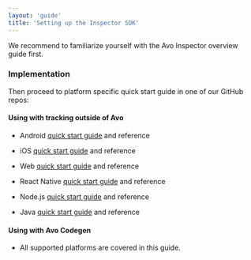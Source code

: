 ```yaml
---
layout: 'guide'
title: 'Setting up the Inspector SDK'
---
```



We recommend to familiarize yourself with <Link passHref href="/implementation/avo-inspector-overview"><a>the Avo Inspector overview</a></Link> guide first.

### Implementation

Then proceed to platform specific quick start guide in one of our GitHub repos:

#### Using with tracking outside of Avo

- Android <a
    target="\_blank"
    rel="noopener noreferrer"
    href="https://github.com/avohq/android-avo-inspector">quick start guide</a> and <Link passHref href="/implementation/inspector/sdk/android"><a>reference</a></Link>

- iOS <a
  target="\_blank"
  rel="noopener noreferrer"
  href="https://github.com/avohq/ios-avo-inspector">quick start guide</a> and <Link passHref href="/implementation/inspector/sdk/ios"><a>reference</a></Link>

- Web <a
  target="\_blank"
  rel="noopener noreferrer"
  href="https://github.com/avohq/js-avo-inspector">quick start guide</a> and <Link passHref href="/implementation/inspector/sdk/web"><a>reference</a></Link>

- React Native <a
  target="\_blank"
  rel="noopener noreferrer"
  href="https://github.com/avohq/js-avo-inspector/tree/react-native-node-package">quick start guide</a> and <Link passHref href="/implementation/inspector/sdk/react-native"><a>reference</a></Link>

- Node.js <a
  target="\_blank"
  rel="noopener noreferrer"
  href="https://github.com/avohq/node-avo-inspector">quick start guide</a> and <Link passHref href="/implementation/inspector/sdk/node"><a>reference</a></Link>

- Java <a
  target="\_blank"
  rel="noopener noreferrer"
  href="https://github.com/avohq/java-avo-inspector">quick start guide</a> and <Link passHref href="/implementation/inspector/sdk/java"><a>reference</a></Link>

#### Using with Avo Codegen

- All supported platforms are covered <Link passHref href="/implementation/start-using-inspector-with-avo-codegen"><a>in this guide</a></Link>.
